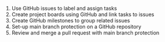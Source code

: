 1. Use GitHub issues to label and assign tasks
2. Create project boards using GitHub and link tasks to issues
3. Create GitHub milestones to group related issues
4. Set-up main branch protection on a GitHub repository
5. Review and merge a pull request with main branch protection
